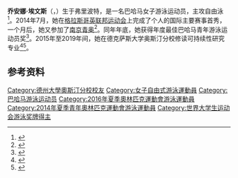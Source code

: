 {{NoteTA|G1=Aquatics}}
{{Infobox swimmer
| name           = 乔安娜·埃文斯
| image          = 
| image_size     = 
| alt            =
| caption        =
| fullname       = 
| nicknames      = 
| national_team  = {{BAH}}
| strokes        = [[自由泳|自由泳]]
| collegeteam    = [[德克薩斯大學奧斯汀分校|德克薩斯大學奧斯汀分校]]
| birth_date     = {{Birth date and age|1997|7|25|df=y}}
| birth_place    = {{BAH}}[[弗里波特_(巴哈马)|弗里波特]]
| death_date     =
| death_place    =
| height         = {{convert|1.80|m|ftin|abbr=no}}
| weight         = {{convert|66|kg|lb|abbr=on}}
| coach          = 
| medaltemplates =
{{MedalSport|女子[[游泳|游泳]]}}
{{MedalCountry|{{BAH}}}}
{{MedalCompetition|[[中美洲及加勒比海運動會|中美洲及加勒比海運動會]]}}
{{MedalGold|[[2018年中美洲及加勒比海運動會|2018 巴兰基亚]]|200米自由泳}}
{{MedalGold|2018 巴兰基亚|400米自由泳}}
{{MedalGold|2018 巴兰基亚|800米自由泳}}
{{MedalSilver|[[2014年中美洲及加勒比海運動會|2014 韦拉克鲁斯]]|400米自由泳}}
{{MedalSilver|2014 韦拉克鲁斯|800米自由泳}}
{{MedalSilver|2018 巴兰基亚|100米自由泳}}
{{MedalSilver|2018 巴兰基亚|400米个人混合泳}}
{{MedalCompetition|[[青年奥林匹克运动会|青年奥林匹克运动会]]}}
{{MedalBronze|[[2014年夏季青年奥林匹克运动会|2014 南京]]|[[2014年夏季青年奥林匹克运动会游泳比赛|800米自由泳]]}}
{{MedalCompetition|[[夏季世界大学生运动会|夏季世界大学生运动会]]}}
{{MedalSilver|[[2017年夏季世界大学生运动会|2017 台北]]|[[2017年夏季世界大学生运动会游泳比赛|400米自由泳]]}}
{{MedalBronze|2017 台北|800米自由泳}}
}}
'''乔安娜·埃文斯'''（{{lang-en|Joanna Evans}}，{{bd|1997年|7月25日||}}）生于弗里波特，是一名巴哈马女子游泳运动员，主攻自由泳<ref>{{cite web|url=https://www.sports-reference.com/olympics/athletes/ev/joanna-evans-1.html|title=Joanna Evans|work=Sport Reference|accessdate=2020-09-03|archiveurl=https://web.archive.org/web/20190428165821/https://www.sports-reference.com/olympics/athletes/ev/joanna-evans-1.html|archivedate=2019-04-28|dead-url=yes}}</ref>。2014年7月，她在[[2014年英联邦运动会|格拉斯哥英联邦运动会]]上完成了个人的国际主要赛事首秀，一个月后，她又参加了[[2014年夏季青年奥林匹克运动会|南京青奥]]<ref>{{cite web|url=https://www.swimmingworldmagazine.com/news/keeping-up-with-the-longhorns-bahamian-olympian-joanna-evans/|title=Keeping Up With The Longhorns: Bahamian Olympian Joanna Evans|publisher=Swimming World Magazine|date=2016-08-25|accessdate=2020-09-03|archiveurl=https://archive.today/20200903092654/https://www.swimmingworldmagazine.com/news/keeping-up-with-the-longhorns-bahamian-olympian-joanna-evans/|archivedate=2020-09-03}}</ref>。同年年底，她获得年度最佳巴哈马青年游泳运动员奖<ref>{{cite web|url=http://www.tribune242.com/news/2014/dec/31/joanna-evans-tribunes-athlete-year/|title=Joanna Evans: The Tribune's Athlete Of The Year|publisher=The Tribune|date=2014-12-31|accessdate=2020-09-03|archiveurl=https://archive.today/20200903093228/http://www.tribune242.com/news/2014/dec/31/joanna-evans-tribunes-athlete-year/|archivedate=2020-09-03}}</ref>。2015年至2019年间，她在德克萨斯大学奥斯汀分校修读可持续性研究专业<ref>{{cite web|url=http://www.tribune242.com/news/2020/apr/03/joanna-evans-were-all-just-trying-keep-shape/|title=Joanna Evans: 'We'Re All Just Trying To Keep In Shape'|publisher=The Tribune|date=2020-04-03|accessdate=2020-09-03|archiveurl=https://archive.today/20200903093535/http://www.tribune242.com/news/2020/apr/03/joanna-evans-were-all-just-trying-keep-shape/|archivedate=2020-09-03}}</ref><ref>{{cite web|url=https://texassports.com/sports/womens-swimming-and-diving/roster/joanna-evans/8818|title=Joanna Evans|work=Texas Longhorns|accessdate=2020-09-03|archiveurl=https://archive.today/20200903093746/https://texassports.com/sports/womens-swimming-and-diving/roster/joanna-evans/8818|archivedate=2020-09-03}}</ref>。

==参考资料==
{{Reflist}}
{{Authority control}}
{{DEFAULTSORT:Evans, Joanna}}
[[Category:德州大學奧斯汀分校校友|Category:德州大學奧斯汀分校校友]]
[[Category:女子自由式游泳運動員|Category:女子自由式游泳運動員]]
[[Category:巴哈马游泳运动员|Category:巴哈马游泳运动员]]
[[Category:2016年夏季奧林匹克運動會游泳運動員|Category:2016年夏季奧林匹克運動會游泳運動員]]
[[Category:2014年夏季青年奧林匹克運動會游泳運動員|Category:2014年夏季青年奧林匹克運動會游泳運動員]]
[[Category:世界大学生运动会游泳奖牌得主|Category:世界大学生运动会游泳奖牌得主]]